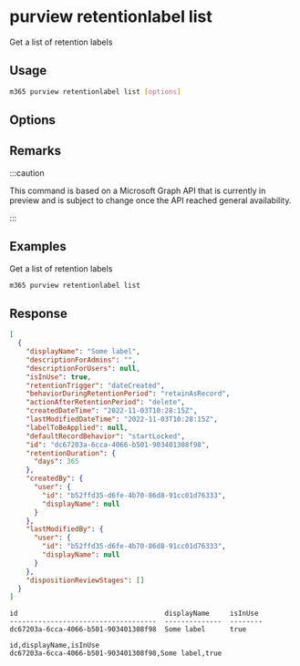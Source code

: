 
# purview retentionlabel list

Get a list of retention labels

## Usage

```sh
m365 purview retentionlabel list [options]
```

## Options

<Global />

## Remarks

:::caution

This command is based on a Microsoft Graph API that is currently in preview and is subject to change once the API reached general availability.

:::

## Examples

Get a list of retention labels

```sh
m365 purview retentionlabel list
```

## Response

<Tabs>
  <TabItem value="JSON">

  ```json
  [
    {
      "displayName": "Some label",
      "descriptionForAdmins": "",
      "descriptionForUsers": null,
      "isInUse": true,
      "retentionTrigger": "dateCreated",
      "behaviorDuringRetentionPeriod": "retainAsRecord",
      "actionAfterRetentionPeriod": "delete",
      "createdDateTime": "2022-11-03T10:28:15Z",
      "lastModifiedDateTime": "2022-11-03T10:28:15Z",
      "labelToBeApplied": null,
      "defaultRecordBehavior": "startLocked",
      "id": "dc67203a-6cca-4066-b501-903401308f98",
      "retentionDuration": {
        "days": 365
      },
      "createdBy": {
        "user": {
          "id": "b52ffd35-d6fe-4b70-86d8-91cc01d76333",
          "displayName": null
        }
      },
      "lastModifiedBy": {
        "user": {
          "id": "b52ffd35-d6fe-4b70-86d8-91cc01d76333",
          "displayName": null
        }
      },
      "dispositionReviewStages": []
    }
  ]
  ```

  </TabItem>
  <TabItem value="Text">

  ```text
  id                                    displayName     isInUse
  ------------------------------------  --------------  --------
  dc67203a-6cca-4066-b501-903401308f98  Some label      true
  ```

  </TabItem>
  <TabItem value="CSV">

  ```csv
  id,displayName,isInUse
  dc67203a-6cca-4066-b501-903401308f98,Some label,true
  ```

  </TabItem>
</Tabs>

